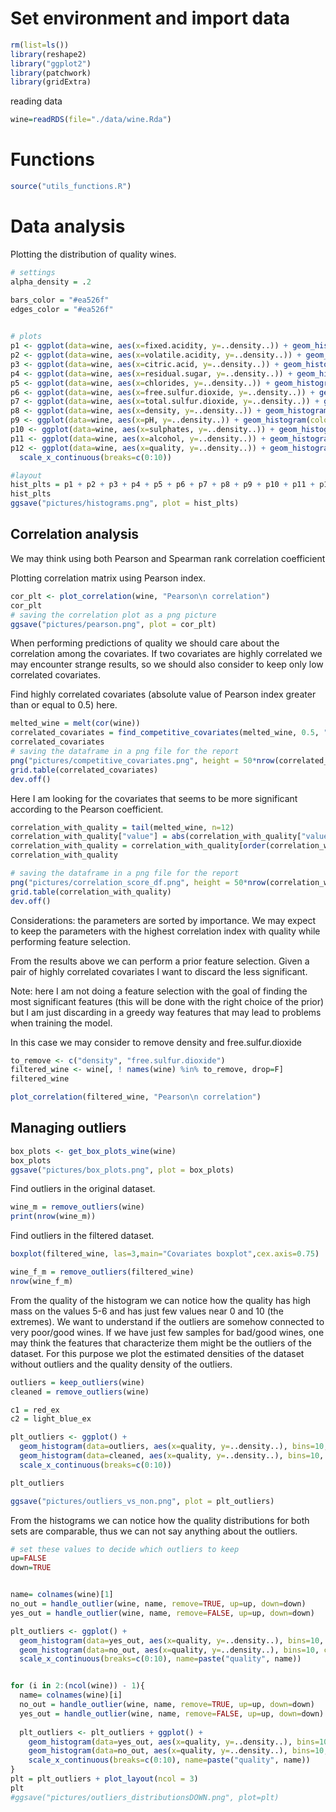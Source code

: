 # Set environment and import data

```r
rm(list=ls())
library(reshape2)
library("ggplot2")
library(patchwork)
library(gridExtra)
```

reading data

```r
wine=readRDS(file="./data/wine.Rda")
```

# Functions
```r
source("utils_functions.R")
```

# Data analysis

Plotting the distribution of quality wines.

```r
# settings
alpha_density = .2

bars_color = "#ea526f"
edges_color = "#ea526f"
  

# plots
p1 <- ggplot(data=wine, aes(x=fixed.acidity, y=..density..)) + geom_histogram(color=edges_color, fill=bars_color)
p2 <- ggplot(data=wine, aes(x=volatile.acidity, y=..density..)) + geom_histogram(color=edges_color, fill=bars_color)
p3 <- ggplot(data=wine, aes(x=citric.acid, y=..density..)) + geom_histogram(color=edges_color, fill=bars_color)
p4 <- ggplot(data=wine, aes(x=residual.sugar, y=..density..)) + geom_histogram(color=edges_color, fill=bars_color)
p5 <- ggplot(data=wine, aes(x=chlorides, y=..density..)) + geom_histogram(color=edges_color, fill=bars_color)
p6 <- ggplot(data=wine, aes(x=free.sulfur.dioxide, y=..density..)) + geom_histogram(color=edges_color, fill=bars_color)
p7 <- ggplot(data=wine, aes(x=total.sulfur.dioxide, y=..density..)) + geom_histogram(color=edges_color, fill=bars_color)
p8 <- ggplot(data=wine, aes(x=density, y=..density..)) + geom_histogram(color=edges_color, fill=bars_color)
p9 <- ggplot(data=wine, aes(x=pH, y=..density..)) + geom_histogram(color=edges_color, fill=bars_color)
p10 <- ggplot(data=wine, aes(x=sulphates, y=..density..)) + geom_histogram(color=edges_color, fill=bars_color)
p11 <- ggplot(data=wine, aes(x=alcohol, y=..density..)) + geom_histogram(color=edges_color, fill=bars_color)
p12 <- ggplot(data=wine, aes(x=quality, y=..density..)) + geom_histogram(bins=10, color=edges_color, fill=bars_color, center=0, binwidth = 1) +
  scale_x_continuous(breaks=c(0:10))

#layout
hist_plts = p1 + p2 + p3 + p4 + p5 + p6 + p7 + p8 + p9 + p10 + p11 + p12 + plot_layout(ncol = 3)
hist_plts
ggsave("pictures/histograms.png", plot = hist_plts)
```

## Correlation analysis

We may think using both Pearson and Spearman rank correlation coefficient

Plotting correlation matrix using Pearson index.

```r
cor_plt <- plot_correlation(wine, "Pearson\n correlation")
cor_plt
# saving the correlation plot as a png picture
ggsave("pictures/pearson.png", plot = cor_plt)

```

When performing predictions of quality we should care about the correlation among the covariates. If two covariates are highly correlated we may encounter strange results, so we should also consider to keep only low correlated covariates.

Find highly correlated covariates (absolute value of Pearson index greater than or equal to 0.5) here.

```r
melted_wine = melt(cor(wine))
correlated_covariates = find_competitive_covariates(melted_wine, 0.5, "quality")
correlated_covariates
# saving the dataframe in a png file for the report
png("pictures/competitive_covariates.png", height = 50*nrow(correlated_covariates), width = 200*ncol(correlated_covariates))
grid.table(correlated_covariates)
dev.off()
```

Here I am looking for the covariates that seems to be more significant according to the Pearson coefficient.

```r
correlation_with_quality = tail(melted_wine, n=12)
correlation_with_quality["value"] = abs(correlation_with_quality["value"])
correlation_with_quality = correlation_with_quality[order(correlation_with_quality$value, decreasing = TRUE),]
correlation_with_quality

# saving the dataframe in a png file for the report
png("pictures/correlation_score_df.png", height = 50*nrow(correlation_with_quality), width = 200*ncol(correlation_with_quality))
grid.table(correlation_with_quality)
dev.off()
```

Considerations: the parameters are sorted by importance. We may expect to keep the parameters with the highest correlation index with quality while performing feature selection.

From the results above we can perform a prior feature selection. Given a pair of highly correlated covariates I want to discard the less significant.

Note: here I am not doing a feature selection with the goal of finding the most significant features (this will be done with the right choice of the prior) but I am just discarding in a greedy way features that may lead to problems when training the model.

In this case we may consider to remove density and free.sulfur.dioxide

```r
to_remove <- c("density", "free.sulfur.dioxide")
filtered_wine <- wine[, ! names(wine) %in% to_remove, drop=F]
filtered_wine
```

```r
plot_correlation(filtered_wine, "Pearson\n correlation")
```

## Managing outliers


```r
box_plots <- get_box_plots_wine(wine)
box_plots
ggsave("pictures/box_plots.png", plot = box_plots)
```

Find outliers in the original dataset.

```r
wine_m = remove_outliers(wine)
print(nrow(wine_m))
```

Find outliers in the filtered dataset.

```r
boxplot(filtered_wine, las=3,main="Covariates boxplot",cex.axis=0.75)
```

```r
wine_f_m = remove_outliers(filtered_wine)
nrow(wine_f_m)
```


From the quality of the histogram we can notice how the quality has high mass on the
values 5-6 and has just few values near 0 and 10 (the extremes).
We want to understand if the outliers are somehow connected to very poor/good wines.
If we have just few samples for bad/good wines, one may think the features that 
characterize them might be the outliers of the dataset.
For this purpose we plot the estimated densities of the dataset without outliers
and the quality density of the outliers.
```r
outliers = keep_outliers(wine)
cleaned = remove_outliers(wine)
```

```r
c1 = red_ex
c2 = light_blue_ex

plt_outliers <- ggplot() + 
  geom_histogram(data=outliers, aes(x=quality, y=..density..), bins=10, color=c1, fill=c1, alpha=0.5, center=0,binwidth = 1) +
  geom_histogram(data=cleaned, aes(x=quality, y=..density..), bins=10, color=c2, fill=c2, alpha=0.5, center=0,binwidth = 1) +
  scale_x_continuous(breaks=c(0:10))

plt_outliers

ggsave("pictures/outliers_vs_non.png", plot = plt_outliers)
```

From the histograms we can notice how the quality distributions for both sets 
are comparable, thus we can not say anything about the outliers.


```r
# set these values to decide which outliers to keep
up=FALSE
down=TRUE


name= colnames(wine)[1] 
no_out = handle_outlier(wine, name, remove=TRUE, up=up, down=down)
yes_out = handle_outlier(wine, name, remove=FALSE, up=up, down=down)

plt_outliers <- ggplot() + 
  geom_histogram(data=yes_out, aes(x=quality, y=..density..), bins=10, color=red_ex, fill=red_ex, alpha=0.5, center=0,binwidth = 1) +
  geom_histogram(data=no_out, aes(x=quality, y=..density..), bins=10, color=light_blue_ex, fill=light_blue_ex, alpha=0.5, center=0,binwidth = 1) +
  scale_x_continuous(breaks=c(0:10), name=paste("quality", name))


for (i in 2:(ncol(wine)) - 1){
  name= colnames(wine)[i] 
  no_out = handle_outlier(wine, name, remove=TRUE, up=up, down=down)
  yes_out = handle_outlier(wine, name, remove=FALSE, up=up, down=down)
  
  plt_outliers <- plt_outliers + ggplot() + 
    geom_histogram(data=yes_out, aes(x=quality, y=..density..), bins=10, color=red_ex, fill=red_ex, alpha=0.5, center=0,binwidth = 1) +
    geom_histogram(data=no_out, aes(x=quality, y=..density..), bins=10, color=light_blue_ex, fill=light_blue_ex, alpha=0.5, center=0,binwidth = 1) +
    scale_x_continuous(breaks=c(0:10), name=paste("quality", name))
}
plt = plt_outliers + plot_layout(ncol = 3)
plt
#ggsave("pictures/outliers_distributionsDOWN.png", plot=plt)
```




